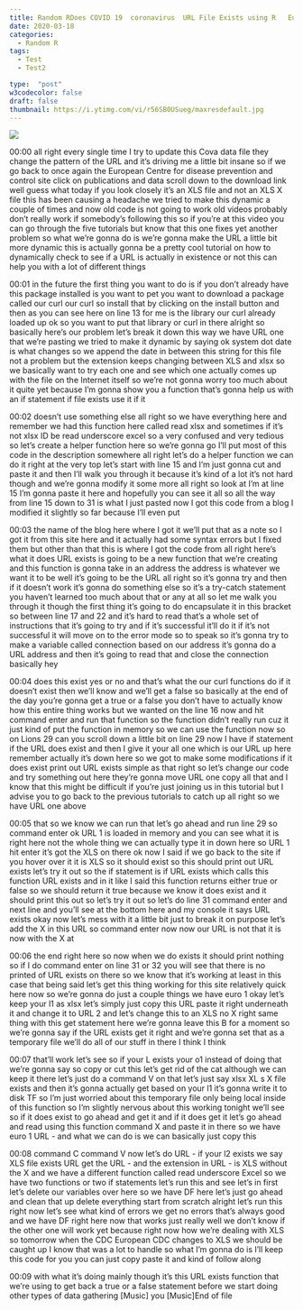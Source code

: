 ```yaml
---
title: Random RDoes COVID 19  coronavirus  URL File Exists using R   European Center for Disease Control
date: 2020-03-18
categories:
  - Random R
tags:
  - Test
  - Test2

type:  "post"
w3codecolor: false
draft: false
thumbnail: https://i.ytimg.com/vi/r56SB0USueg/maxresdefault.jpg
---
```


<a href="https://www.youtube.com/watch?v=r56SB0USueg">
<img src="auto-posts/images/15-RandomR-RCDCDataFixedrmarkdownTutorial.webm.jpg">
</a>









00:00
all right every single time I try to update this Cova data file they change
the pattern of the URL and it's driving me a little bit insane
so if we go back to once again the European Centre for disease prevention
and control site click on publications and data scroll down to the download
link well guess what today if you look closely it's an XLS file and not an XLS
X file this has been causing a headache we
tried to make this dynamic a couple of times and now old code is not going to
work old videos probably don't really work if
somebody's following this so if you're at this video you can go through the
five tutorials but know that this one fixes yet another problem so what we're
gonna do is we're gonna make the URL a little bit more dynamic this is actually
gonna be a pretty cool tutorial on how to dynamically check to see if a URL is
actually in existence or not this can help you with a lot of different things

00:01
in the future the first thing you want to do is if you don't already have this
package installed is you want to pet you want to download a package called our
curl our curl so install that by clicking on the install button and then
as you can see here on line 13 for me is the library our curl already loaded up
ok so you want to put that library or curl in there alright so basically
here's our problem let's break it down this way we have URL one that we're
pasting we tried to make it dynamic by saying ok system dot date is what
changes so we append the date in between this string for this file not a problem
but the extension keeps changing between
XLS and xlsx so we basically want to try each one and see which one actually
comes up with the file on the Internet itself
so we're not gonna worry too much about it quite yet because I'm gonna show you
a function that's gonna help us with an if statement if file exists use it if it

00:02
doesn't use something else all right so we have everything here and remember we
had this function here called read xlsx and sometimes if it's not xlsx ID be
read underscore excel so a very confused and very tedious so let's create a
helper function here so we're gonna go I'll put most of this code in the
description somewhere all right let's do a helper function we can do it right at
the very top let's start with line 15 and I'm just gonna cut and paste it and
then I'll walk you through it because it's kind of a lot it's not hard though
and we're gonna modify it some more all right so look at I'm at line 15 I'm
gonna paste it here and hopefully you can see it all so all the way from line
15 down to 31 is what I just pasted now I got this code from a blog I modified
it slightly so far because I'll even put

00:03
the name of the blog here where I got it we'll put that as a note so I got it
from this site here and it actually had some syntax errors but I fixed them but
other than that this is where I got the code from all right here's what it does
URL exists is going to be a new function
that we're creating and this function is gonna take in an address the address is
whatever we want it to be well it's going to be the URL all right so it's
gonna try and then if it doesn't work it's gonna do something else so it's a
try-catch statement you haven't learned too much about that or any at all so let
me walk you through it though the first thing it's going to do encapsulate it in
this bracket so between line 17 and 22 and it's hard to read that's a whole set
of instructions that it's going to try and if it's successful it'll do it if
it's not successful it will move on to the error mode so to speak so it's gonna
try to make a variable called connection
based on our address it's gonna do a URL
address and then it's going to read that and close the connection basically hey

00:04
does this exist yes or no and that's what the our curl functions do if it
doesn't exist then we'll know and we'll get a false so basically at the end of
the day you're gonna get a true or a false you don't have to actually know
how this entire thing works but we wanted on the line 16 now and hit
command enter and run that function so the function didn't really run cuz it
just kind of put the function in memory so we can use the function now so on
Lions 29 can you scroll down a little bit on line 29 now I have
if statement if the URL does exist and then I give it your all one which is our
URL up here remember actually it's down here so we got to make some
modifications if it does exist print out
URL exists simple as that right so let's change our code and try something out
here they're gonna move URL one copy all that and I know that this might be
difficult if you're just joining us in this tutorial but I advise you to go
back to the previous tutorials to catch up all right so we have URL one above

00:05
that so we know we can run that let's go ahead and run line 29 so command enter
ok URL 1 is loaded in memory and you can see what it is right here not the whole
thing we can actually type it in down here so URL 1 hit enter it's got the XLS
on there ok now I said if we go back to the site if you hover over it it is XLS
so it should exist so this should print out URL exists let's try it out so the
if statement is if URL exists which calls this function URL exists and in it
like I said this function returns either true or false
so we should return it true because we know it does exist and it should print
this out so let's try it out so let's do line 31 command enter and next line and
you'll see at the bottom here and my console it says URL exists okay now
let's mess with it a little bit just to break it on purpose let's add the X in
this URL so command enter now now our URL is not that it is now with the X at

00:06
the end right here so now when we do exists it should print nothing so if I
do command enter on line 31 or 32 you will see that there is no printed of URL
exists on there so we know that it's working at least in this case that being
said let's get this thing working for this site relatively quick here now so
we're gonna do just a couple things we have euro 1 okay let's keep your l1 as
xlsx let's simply just copy this URL paste it right underneath it and change
it to URL 2 and let's change this to an XLS no X
right same thing with this get statement here we're gonna leave this B for a
moment so we're gonna say if the URL exists get it right and we're gonna set
that as a temporary file we'll do all of our stuff in there I think I think

00:07
that'll work let's see so if your L exists your o1 instead of doing that
we're gonna say so copy or cut this let's get rid of the cat
although we can keep it there let's just do a command V on that let's just say
xlsx XL s X file exists and then it's gonna actually get based on your l1 it's
gonna write it to disk TF so I'm just worried about this temporary file only
being local inside of this function so I'm slightly nervous about this working
tonight we'll see so if it does exist to go ahead and get it and if it does get
it let's go ahead and read using this function command X and paste it in there
so we have euro 1 URL - and what we can do is we can basically just copy this

00:08
command C command V now let's do URL - if your l2 exists we say XLS file exists
URL get the URL - and the extension in URL - is XLS without the X and we have a
different function called read underscore Excel so we have two
functions or two if statements let's run
this and see let's in first let's delete our variables over here so we have DF
here let's just go ahead and clean that up delete everything start from scratch
alright let's run this right now let's see what kind of errors we get no errors
that's always good and we have DF right here now that works just really well we
don't know if the other one will work yet because right now how we're dealing
with XLS so tomorrow when the CDC European CDC changes to XLS
we should be caught up I know that was a lot to handle so what I'm gonna do is
I'll keep this code for you you can just copy paste it and kind of follow along

00:09
with what it's doing mainly though it's this URL exists function that we're
using to get back a true or a false statement before we start doing other
types of data gathering [Music] you [Music]End of file

